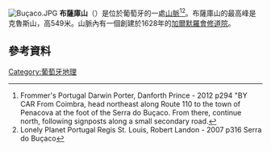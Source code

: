 [[Image:Buçaco.JPG|thumb]]
'''布薩庫山'''（{{lang-pt|Serra do Buçaco}}）是位於葡萄牙的一處[[山脈|山脈]]<ref>Frommer's Portugal Darwin Porter, Danforth Prince - 2012 p294 "BY CAR From Coimbra, head northeast along Route 110 to the town of Penacova at the foot of the Serra do Buçaco. From there, continue north, following signposts along a small secondary road.</ref><ref>Lonely Planet Portugal Regis St. Louis, Robert Landon - 2007 p316 Serra do Buçaco</ref>。布薩庫山的最高峰是克魯斯山，高549米。山脈內有一個創建於1628年的[[加爾默羅會|加爾默羅會]][[修道院|修道院]]。
==參考資料==
{{reflist}}
[[Category:葡萄牙地理|Category:葡萄牙地理]]